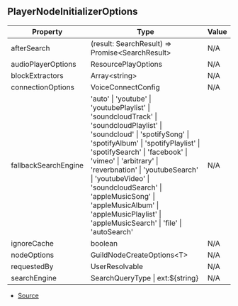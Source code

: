 ## PlayerNodeInitializerOptions

| Property | Type | Value |
| ----------- | ----------- | ----------- |
| afterSearch | (result: SearchResult) => Promise\<SearchResult> | N/A |
| audioPlayerOptions | ResourcePlayOptions | N/A |
| blockExtractors | Array\<string> | N/A |
| connectionOptions | VoiceConnectConfig | N/A |
| fallbackSearchEngine | 'auto' \| 'youtube' \| 'youtubePlaylist' \| 'soundcloudTrack' \| 'soundcloudPlaylist' \| 'soundcloud' \| 'spotifySong' \| 'spotifyAlbum' \| 'spotifyPlaylist' \| 'spotifySearch' \| 'facebook' \| 'vimeo' \| 'arbitrary' \| 'reverbnation' \| 'youtubeSearch' \| 'youtubeVideo' \| 'soundcloudSearch' \| 'appleMusicSong' \| 'appleMusicAlbum' \| 'appleMusicPlaylist' \| 'appleMusicSearch' \| 'file' \| 'autoSearch' | N/A |
| ignoreCache | boolean | N/A |
| nodeOptions | GuildNodeCreateOptions\<T> | N/A |
| requestedBy | UserResolvable | N/A |
| searchEngine | SearchQueryType \| ext:\$\{string} | N/A |


- [Source](https://github.com/Androz2091/discord-player/blob/cd5cf97/packages/discord-player/src/Player.ts#L28)
